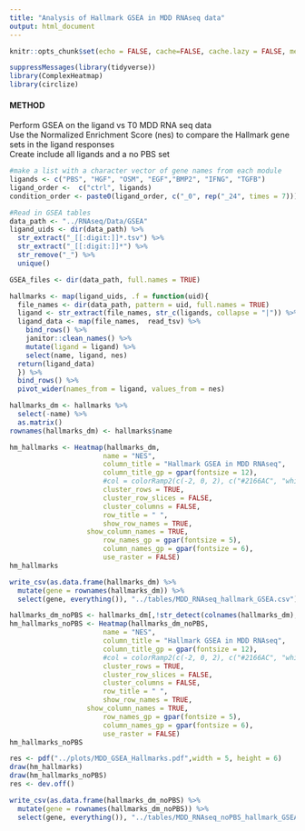 ```yaml
---
title: "Analysis of Hallmark GSEA in MDD RNAseq data"
output: html_document
---
```


```r
knitr::opts_chunk$set(echo = FALSE, cache=FALSE, cache.lazy = FALSE, message=FALSE, warning = FALSE, fig.height=10, fig.width=12)

suppressMessages(library(tidyverse))
library(ComplexHeatmap)
library(circlize)

```

#### METHOD  
Perform GSEA on the ligand vs T0 MDD RNA seq data  
Use the Normalized Enrichment Score (nes) to compare the Hallmark gene sets in the ligand responses  
Create include all ligands and a no PBS set  



```r

#make a list with a character vector of gene names from each module
ligands <- c("PBS", "HGF", "OSM", "EGF","BMP2", "IFNG", "TGFB")
ligand_order <-  c("ctrl", ligands)
condition_order <- paste0(ligand_order, c("_0", rep("_24", times = 7)))

#Read in GSEA tables
data_path <- "../RNAseq/Data/GSEA"
ligand_uids <- dir(data_path) %>%
  str_extract("_[[:digit:]]*.tsv") %>%
  str_extract("_[[:digit:]]*") %>%
  str_remove("_") %>%
  unique()

GSEA_files <- dir(data_path, full.names = TRUE) 

hallmarks <- map(ligand_uids, .f = function(uid){
  file_names <- dir(data_path, pattern = uid, full.names = TRUE)
  ligand <- str_extract(file_names, str_c(ligands, collapse = "|")) %>% na.omit
  ligand_data <- map(file_names,  read_tsv) %>%
    bind_rows() %>%
    janitor::clean_names() %>%
    mutate(ligand = ligand) %>%
    select(name, ligand, nes)
  return(ligand_data)
  }) %>%
  bind_rows() %>%
  pivot_wider(names_from = ligand, values_from = nes)

hallmarks_dm <- hallmarks %>%
  select(-name) %>%
  as.matrix()
rownames(hallmarks_dm) <- hallmarks$name

```


```r

hm_hallmarks <- Heatmap(hallmarks_dm,
                       name = "NES",
                       column_title = "Hallmark GSEA in MDD RNAseq",
                       column_title_gp = gpar(fontsize = 12),
                       #col = colorRamp2(c(-2, 0, 2), c("#2166AC", "white", "#B2182B")),
                       cluster_rows = TRUE,
                       cluster_row_slices = FALSE,
                       cluster_columns = FALSE,
                       row_title = " ",
                       show_row_names = TRUE,
                   show_column_names = TRUE,
                       row_names_gp = gpar(fontsize = 5),
                       column_names_gp = gpar(fontsize = 6),
                       use_raster = FALSE)
hm_hallmarks

write_csv(as.data.frame(hallmarks_dm) %>%
  mutate(gene = rownames(hallmarks_dm)) %>%
  select(gene, everything()), "../tables/MDD_RNAseq_hallmark_GSEA.csv")

hallmarks_dm_noPBS <- hallmarks_dm[,!str_detect(colnames(hallmarks_dm),"PBS")]
hm_hallmarks_noPBS <- Heatmap(hallmarks_dm_noPBS,
                       name = "NES",
                       column_title = "Hallmark GSEA in MDD RNAseq",
                       column_title_gp = gpar(fontsize = 12),
                       #col = colorRamp2(c(-2, 0, 2), c("#2166AC", "white", "#B2182B")),
                       cluster_rows = TRUE,
                       cluster_row_slices = FALSE,
                       cluster_columns = FALSE,
                       row_title = " ",
                       show_row_names = TRUE,
                   show_column_names = TRUE,
                       row_names_gp = gpar(fontsize = 5),
                       column_names_gp = gpar(fontsize = 6),
                       use_raster = FALSE)
hm_hallmarks_noPBS

res <- pdf("../plots/MDD_GSEA_Hallmarks.pdf",width = 5, height = 6)
draw(hm_hallmarks)
draw(hm_hallmarks_noPBS)
res <- dev.off()

write_csv(as.data.frame(hallmarks_dm_noPBS) %>%
  mutate(gene = rownames(hallmarks_dm_noPBS)) %>%
  select(gene, everything()), "../tables/MDD_RNAseq_noPBS_hallmark_GSEA.csv")


```
